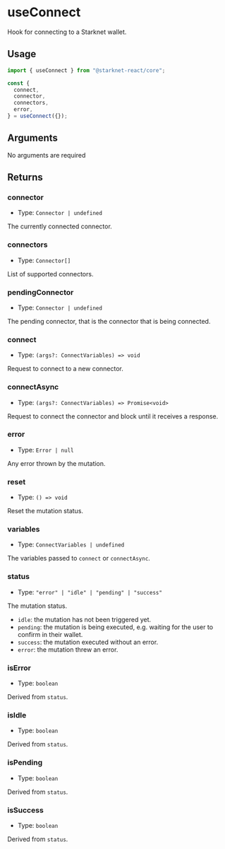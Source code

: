 # useConnect

Hook for connecting to a Starknet wallet.

## Usage

```ts twoslash
import { useConnect } from "@starknet-react/core";

const {
  connect,
  connector,
  connectors,
  error,
} = useConnect({});
```

## Arguments

No arguments are required

## Returns

### connector

 - Type: `Connector | undefined`

The currently connected connector.

### connectors

 - Type: `Connector[]`

List of supported connectors.

### pendingConnector

 - Type: `Connector | undefined`

The pending connector, that is the connector that is being connected.

### connect

- Type: `(args?: ConnectVariables) => void`

Request to connect to a new connector.

### connectAsync

- Type: `(args?: ConnectVariables) => Promise<void>`

Request to connect the connector and block until it receives a response.

### error

- Type: `Error | null`

Any error thrown by the mutation.

### reset

- Type: `() => void`

Reset the mutation status.

### variables

- Type: `ConnectVariables | undefined`

The variables passed to `connect` or `connectAsync`.

### status

- Type: `"error" | "idle" | "pending" | "success"`

The mutation status.

- `idle`: the mutation has not been triggered yet.
- `pending`: the mutation is being executed, e.g. waiting for the user to confirm in their wallet.
- `success`: the mutation executed without an error.
- `error`: the mutation threw an error.

### isError

- Type: `boolean`

Derived from `status`.

### isIdle

- Type: `boolean`

Derived from `status`.

### isPending

- Type: `boolean`

Derived from `status`.

### isSuccess

- Type: `boolean`

Derived from `status`.

